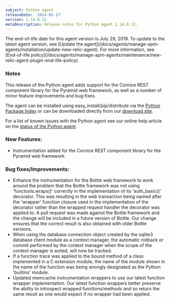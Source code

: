 ```yaml
---
subject: Python agent
releaseDate: '2014-02-17'
version: 2.14.0.11
metaDescription: Release notes for Python Agent 2.14.0.11.
---
```


<Callout variant="important">
  The end-of-life date for this agent version is July 29, 2019. To update to the latest agent version, see [Update the agent](/docs/agents/manage-apm-agents/installation/update-new-relic-agent). For more information, see [End-of-life policy](/docs/agents/manage-apm-agents/maintenance/new-relic-agent-plugin-end-life-policy).
</Callout>

### Notes

This release of the Python agent adds support for the Cornice REST component library for the Pyramid web framework, as well as a number of minor feature improvements and bug fixes.

The agent can be installed using easy_install/pip/distribute via the [Python Package Index](https://pypi.python.org/pypi/newrelic) or can be downloaded directly from our [download site](http://download.newrelic.com/python_agent/release/).

For a list of known issues with the Python agent see our online help article on the [status of the Python agent](https://newrelic.com/docs/python/status-of-python-agent).

### New Features:

* Instrumentation added for the Cornice REST component library for the Pyramid web framework.

### Bug fixes/Improvements:

* Enhance the instrumentation for the Bottle web framework to work around the problem that the Bottle framework was not using 'functools.wraps()' correctly in the implementation of its 'auth_basic()' decorator. This was resulting in the web transaction being named after the 'wrapper' function closure used in the implementation of the decorator rather than the wrapped request handler the decorator was applied to. A pull request was made against the Bottle framework and the change will be included in a future version of Bottle. Our change ensures that the correct result is also obtained with older Bottle versions.
* When using the database connection object created by the sqlite3 database client module as a context manager, the automatic rollback or commit performed by the context manager when the scope of the context manager is exited, will now be tracked.
* If a function trace was applied to the bound method of a class implemented in a C extension module, the name of the module shown in the name of the function was being wrongly designated as the Python 'builtins' module.
* Updated memcache instrumentation wrappers to use our latest function wrapper implementation. Our latest function wrappers better preserve the ability to introspect wrapped functions/methods and so return the same result as one would expect if no wrapper had been applied.
